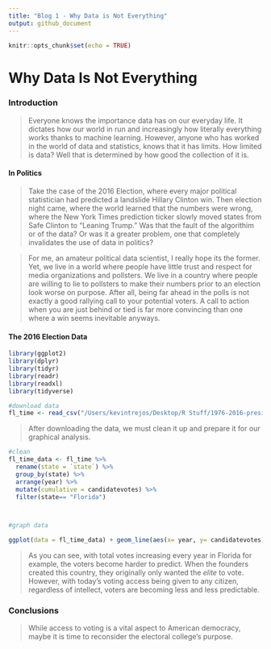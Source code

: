 ```yaml
---
title: "Blog 1 - Why Data is Not Everything"
output: github_document
---
```


```r
knitr::opts_chunk$set(echo = TRUE)
```
# Why Data Is Not Everything

### Introduction

> Everyone knows the importance data has on our everyday life. It dictates how our world in run and increasingly how literally everything works thanks to machine learning. However, anyone who has worked in the world of data and statistics, knows that it has limits. How limited is data? Well that is determined by how good the collection of it is.

#### In Politics

> Take the case of the 2016 Election, where every major political statistician had predicted a landslide Hillary Clinton win. Then election night came, where the world learned that the numbers were wrong, where the New York Times prediction ticker slowly moved states from Safe Clinton to "Leaning Trump." Was that the fault of the algorithim or of the data? Or was it a greater problem, one that completely invalidates the use of data in politics?

> For me, an amateur political data scientist, I really hope its the former. Yet, we live in a world where people have little trust and respect for media organizations and pollsters. We live in a country where people are willing to lie to pollsters to make their numbers prior to an election look worse on purpose. After all, being far ahead in the polls is not exactly a good rallying call to your potential voters. A call to action when you are just behind or tied is far more convincing than one where a win seems inevitable anyways.

#### The 2016 Election Data

```r
library(ggplot2)
library(dplyr)
library(tidyr)
library(readr)
library(readxl)
library(tidyverse)

#download data
fl_time <- read_csv("/Users/kevintrejos/Desktop/R Stuff/1976-2016-president.csv")

```
> After downloading the data, we must clean it up and prepare it for our graphical analysis.

```r
#clean
fl_time_data <- fl_time %>%
  rename(state = `state`) %>%
  group_by(state) %>%
  arrange(year) %>%
  mutate(cumulative = candidatevotes) %>%
  filter(state== "Florida")



#graph data

ggplot(data = fl_time_data) + geom_line(aes(x= year, y= candidatevotes), color="#003366", alpha=4, size=1) + theme_light() + ylab("Votes Canidates Received \n per Year \n") + xlab("\n Election Year") + labs(title= "Votes in Florida Over Time") + scale_y_continuous(labels = scales:: comma_format())


```

> As you can see, with total votes increasing every year in Florida for example, the voters become harder to predict. When the founders created this country, they originally only wanted the *elite* to vote. However, with today's voting access being given to any citizen, regardless of intellect, voters are becoming less and less predictable.

### Conclusions

> While access to voting is a vital aspect to American democracy, maybe it is time to reconsider the electoral college's purpose.
